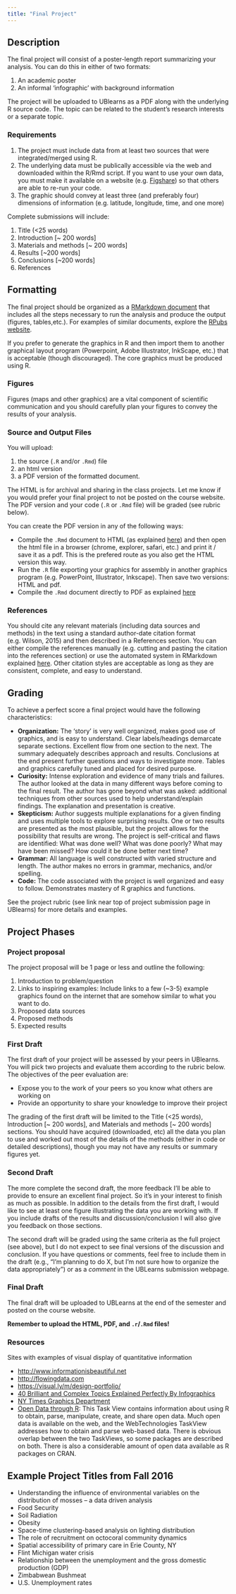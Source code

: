 ```yaml
---
title: "Final Project"
---
```


## Description

The final project will consist of a poster-length report summarizing your analysis.  You can do this in either of two formats:

1. An academic poster
2. An informal 'infographic' with background information

The project will be uploaded to UBlearns as a PDF along with the underlying R source code.  The topic can be related to the student’s research interests or a separate topic.

### Requirements

1. The project must include data from at least two sources that were integrated/merged using R.
2. The underlying data must be publically accessible via the web and downloaded within the R/Rmd script.  If you want to use your own data, you must make it available on a website (e.g. [Figshare](figshare.org)) so that others are able to re-run your code.
2. The graphic should convey at least three (and preferably four) dimensions of information (e.g.  latitude, longitude, time, and one more)


Complete submissions will include:

1. Title (<25 words)
2. Introduction  [~ 200 words]
3. Materials and methods [~ 200 words]
4. Results [~200 words]
5. Conclusions [~200 words]
6. References


## Formatting

The final project should be organized as a [RMarkdown document](http://rmarkdown.rstudio.com) that includes all the steps necessary to run the analysis and produce the output (figures, tables,etc.).  For examples of similar documents, explore the [RPubs website](https://rpubs.com).    

If you prefer to generate the graphics in R and then import them to another graphical layout program (Powerpoint, Adobe Illustrator, InkScape, etc.) that is acceptable (though discouraged).  The core graphics must be produced using R.

### Figures
Figures (maps and other graphics) are a vital component of scientific communication and you should carefully plan your figures to convey the results of your analysis.  

### Source and Output Files

You will upload:

1) the source (`.R` and/or `.Rmd`) 	file
2) an html version
3) a PDF version of the formatted document.  

The HTML is for archival and sharing in the class projects.  Let me know if you would prefer your final project to not be posted on the course website.  The PDF version and your code (`.R` or `.Rmd` file) will be graded (see rubric below).   

You can create the PDF version in any of the following ways:

* Compile the `.Rmd` document to HTML (as explained [here](http://rmarkdown.rstudio.com/html_document_format.html)) and then open the html file in a browser (chrome, explorer, safari, etc.) and print it / save it as a pdf.  This is the prefered route as you also get the HTML version this way.
* Run the `.R` file exporting your graphics for assembly in another graphics program (e.g. PowerPoint, Illustrator, Inkscape). Then save two versions: HTML and pdf.
* Compile the `.Rmd` document directly to PDF as explained [here](http://rmarkdown.rstudio.com/pdf_document_format.html) 

### References
You should cite any relevant materials (including data sources and methods) in the text using a standard author-date citation format (e.g. Wilson, 2015) and then described in a References section.  You can either compile the references manually (e.g. cutting and pasting the citation into the references section) or use the automated system in RMarkdown explained [here](http://rmarkdown.rstudio.com/authoring_bibliographies_and_citations.html).   Other citation styles are acceptable as long as they are consistent, complete, and easy to understand.  

## Grading

To achieve a perfect score a final project would have the following characteristics: 

* **Organization:** The 'story' is very well organized, makes good use of graphics, and is easy to understand. Clear labels/headings demarcate separate sections. Excellent flow from one section to the next. The summary adequately describes approach and results.  Conclusions at the end present further questions and ways to investigate more. Tables and graphics carefully tuned and placed for desired purpose.
* **Curiosity:** Intense exploration and evidence of many trials and failures. The author looked at the data in many different ways before coming to the final result. The author has gone beyond what was asked: additional techniques from other sources used to help understand/explain findings. The explanation and presentation is creative.
* **Skepticism:** Author suggests multiple explanations for a given finding and uses multiple tools to explore surprising results. One or two results are presented as the most plausible, but the project allows for the possibility that results are wrong. The project is self-critical and flaws are identified: What was done well? What was done poorly? What may have been missed? How could it be done better next time? 
* **Grammar:**  All language is well constructed with varied structure and length. The author makes no errors in grammar, mechanics, and/or spelling.
* **Code:** The code associated with the project is well organized and easy to follow.   Demonstrates mastery of R graphics and functions.

See the project rubric (see link near top of project submission page in UBlearns) for more details and examples.  

## Project Phases

### Project proposal

The project proposal will be 1 page or less and outline the following:

1.  Introduction to problem/question
2.  Links to inspiring examples:  Include links to a few (~3-5) example graphics found on the internet that are somehow similar to what you want to do.
2.  Proposed data sources
3.  Proposed methods
4.  Expected results

### First Draft
The first draft of your project will be assessed by your peers in UBlearns.  You will pick two projects and evaluate them according to the rubric below.  The objectives of the peer evaluation are:

* Expose you to the work of your peers so you know what others are working on
* Provide an opportunity to share your knowledge to improve their project

The grading of the first draft will be limited to the Title (<25 words), Introduction  [~ 200 words], and Materials and methods [~ 200 words] sections.  You should have acquired (downloaded, etc) all the data you plan to use and worked out most of the details of the methods (either in code or detailed descriptions), though you may not have any results or summary figures yet.

### Second Draft
The more complete the second draft, the more feedback I'll be able to provide to ensure an excellent final project.  So it's in your interest to finish as much as possible.    In addition to the details from the first draft, I would like to see at least one figure illustrating the data you are working with.  If you include drafts of the results and discussion/conclusion I will also give you feedback on those sections.  

The second draft will be graded using the same criteria as the full project (see above), but I do not expect to see final versions of the discussion and conclusion.  If you have questions or comments, feel free to include them in the draft (e.g., "I'm planning to do X, but I'm not sure how to organize the data appropriately") or as a _comment_ in the UBLearns submission webpage.  

### Final Draft

The final draft will be uploaded to UBLearns at the end of the semester and posted on the course website.

**Remember to upload the HTML, PDF, and  `.r`/`.Rmd` files! **

### Resources

Sites with examples of visual display of quantitative information 

* [http://www.informationisbeautiful.net](http://www.informationisbeautiful.net)
* [http://flowingdata.com](http://flowingdata.com)
* [https://visual.ly/m/design-portfolio/](https://visual.ly/m/design-portfolio/) 
* [40 Brilliant and Complex Topics Explained Perfectly By Infographics](https://designschool.canva.com/blog/best-infographics/)
* [NY Times Graphics Department](https://twitter.com/nytgraphics)
* [Open Data through R](https://github.com/ropensci/opendata): This Task View contains information about using R to obtain, parse, manipulate, create, and share open data. Much open data is available on the web, and the WebTechnologies TaskView addresses how to obtain and parse web-based data. There is obvious overlap between the two TaskViews, so some packages are described on both. There is also a considerable amount of open data available as R packages on CRAN.


## Example Project Titles from Fall 2016

* Understanding the influence of environmental variables on the distribution of mosses -- a data driven analysis
* Food Security
* Soil Radiation
* Obesity
* Space-time clustering-based analysis on lighting distribution
* The role of recruitment on octocoral community dynamics
* Spatial accessibility of primary care in Erie County, NY
* Flint Michigan water crisis
* Relationship between the unemployment and the gross domestic production (GDP)
* Zimbabwean Bushmeat
* U.S. Unemployment rates